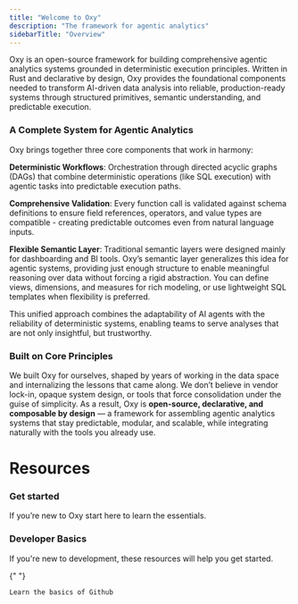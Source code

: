 ```yaml
---
title: "Welcome to Oxy"
description: "The framework for agentic analytics"
sidebarTitle: "Overview"
---
```


Oxy is an open-source framework for building comprehensive agentic analytics systems grounded in deterministic execution principles. Written in Rust and declarative by design, Oxy provides the foundational components needed to transform AI-driven data analysis into reliable, production-ready systems through structured primitives, semantic understanding, and predictable execution.

### **A Complete System for Agentic Analytics**

Oxy brings together three core components that work in harmony:

**Deterministic Workflows**: Orchestration through directed acyclic graphs (DAGs) that combine deterministic operations (like SQL execution) with agentic tasks into predictable execution paths.

**Comprehensive Validation**: Every function call is validated against schema definitions to ensure field references, operators, and value types are compatible - creating predictable outcomes even from natural language inputs.

**Flexible Semantic Layer**: Traditional semantic layers were designed mainly for dashboarding and BI tools. Oxy’s semantic layer generalizes this idea for agentic systems, providing just enough structure to enable meaningful reasoning over data without forcing a rigid abstraction. You can define views, dimensions, and measures for rich modeling, or use lightweight SQL templates when flexibility is preferred.

This unified approach combines the adaptability of AI agents with the reliability of deterministic systems, enabling teams to serve analyses that are not only insightful, but trustworthy.

### **Built on Core Principles**

We built Oxy for ourselves, shaped by years of working in the data space and internalizing the lessons that came along. We don’t believe in vendor lock-in, opaque system design, or tools that force consolidation under the guise of simplicity. As a result, Oxy is **open-source, declarative, and composable by design** — a framework for assembling agentic analytics systems that stay predictable, modular, and scalable, while integrating naturally with the tools you already use.

# Resources

### Get started

If you’re new to Oxy start here to learn the essentials.

<CardGroup cols={3}>
  <Card title="Quickstart" icon="rocket" href="/quickstart">
    
  </Card>
  <Card title="Basic Oxy commands" icon="command" href="/reference/oxy-commands">
    
  </Card>
</CardGroup>

### Developer Basics

If you're new to development, these resources will help you get started.

<CardGroup cols={3}>
  <Card title="CLI Shortcuts" icon="keyboard" href="/reference/cli-shortcuts">
    
  </Card>
  <Card title="Github Basics" icon="github" href="/basics/github">
    {" "}

    Learn the basics of Github
  </Card>
</CardGroup>